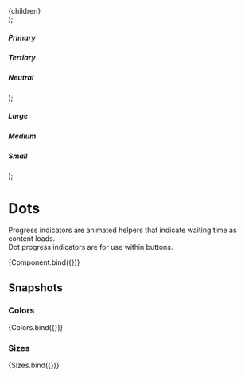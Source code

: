 


  <section>
    <div style={{ display: 'flex', gap: '2rem' }}>{children}</div>
  </section>
);

  <Container>
    <div>
      <h5>Primary</h5>
      <div style={{ padding: '10px 0' }}>
        <DotsIndicator color="primary" />
      </div>
    </div>
    <div>
      <h5>Tertiary</h5>
      <div style={{ padding: '10px 0' }}>
        <DotsIndicator color="tertiary" />
      </div>
    </div>
    <div>
      <h5>Neutral</h5>
      <div style={{ borderRadius: '3px', backgroundColor: '#DCDCDC', padding: '10px' }}>
        <DotsIndicator color="neutral" />
      </div>
    </div>
  </Container>
);

  <Container>
    <div>
      <h5>Large</h5>
      <DotsIndicator size="large" />
    </div>
    <div>
      <h5>Medium</h5>
      <DotsIndicator size="medium" />
    </div>
    <div>
      <h5>Small</h5>
      <DotsIndicator size="small" />
    </div>
  </Container>
);

<Meta title="Progress Indicator/Dots" component={DotsIndicator} />

# Dots

Progress indicators are animated helpers that indicate waiting time as content loads.  
Dot progress indicators are for use within buttons.

<Canvas>
  <Story name="Default" args={{ size: 'small', color: 'primary' }}>
    {Component.bind({})}
  </Story>
</Canvas>

<ArgsTable story="Default" />

## Snapshots

### Colors

<Story name="Colors">{Colors.bind({})}</Story>

### Sizes

<Story name="Sizes">{Sizes.bind({})}</Story>
